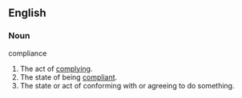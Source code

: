 ==English==

===Noun===
;compliance

#The act of [[comply]]ing.
#The state of being [[compliant]].
#The state or act of conforming with or agreeing to do something.